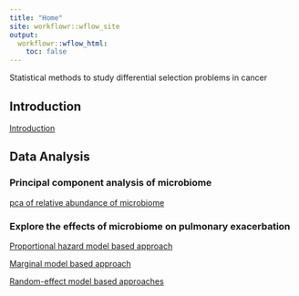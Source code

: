 ```yaml
---
title: "Home"
site: workflowr::wflow_site
output:
  workflowr::wflow_html:
    toc: false
---
```


Statistical methods to study differential selection problems in cancer

## Introduction
[Introduction](Introduction.html)


## Data Analysis

### Principal component analysis of microbiome

[pca of relative abundance of microbiome](pca-of-relative-abundance- of-microbiome.html)

### Explore the effects of microbiome on pulmonary exacerbation

[Proportional hazard model based approach](survival-model.html)

[Marginal model based approach](marginal-model.html)

[Random-effect model based approaches](random-effect-model.html)


